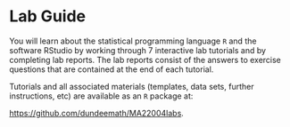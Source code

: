 # Lab Guide {-#labs}

You will learn about the statistical programming language `R` and the software RStudio by working through 7 interactive lab tutorials and by completing lab reports. The lab reports consist of the answers to exercise questions that are contained at the end of each tutorial. 

Tutorials and all associated materials (templates, data sets, further instructions, etc) are available as an `R` package at:

[https://github.com/dundeemath/MA22004labs](https://github.com/dundeemath/MA22004labs).

